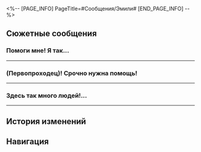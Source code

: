 <%-- [PAGE_INFO]
PageTitle=#Сообщения/Эмили#
[END_PAGE_INFO] --%>
{{Сообщение Инфобокс
|id          = 48
|Изображение = НИП Эмили Иконка.png
|Тип         = НИП
|Отправитель = Эмили
|ПодписьСоо  = Творите добро, говорите доброе, будьте добры!
|Фракция     = Космическая станция «Герта»
}}

==Сюжетные сообщения==
===Помоги мне! Я так...===
{{Сообщения
|условие_получения = 
|текст =
:'''Эмили:''' Помоги мне! Я так нервничаю... У-у-у... В Отделе откровений появилась новая исследовательница, я не осмеливаюсь с ней разговаривать.
:'''Эмили:''' Секундочку... Как надо? «Привет, (Первопроходец), что у тебя сегодня на ужин?»
:{Выбор} Да так, вкусняшки разные.
::'''(Первопроходец):''' Да так, вкусняшки разные.
::'''Эмили:''' Вкусняшки? Отправь фотку?
:{Выбор} Лень есть.
::'''(Первопроходец):''' Сил нет. Не буду ужинать.
::'''Эмили:''' Ты только с голоду не помри из-за лени.
:{Выбор} Ты на мне тренируешься?
::'''(Первопроходец):''' Какая знакомая фраза... Эй, ты на мне тренируешься переписываться?
::'''Эмили:''' Хе-хе, ты меня {{MC|ж=раскусила|м=раскусил}}.
:'''Эмили:''' Ну... Мне просто нужно потренироваться. Я просто не привыкла... Не привыкла разговаривать с такими людьми.
:'''Эмили:''' Ты не знаешь, но я призвала всё своё мужество, чтобы поговорить с кем-то из моего отдела.
:'''Эмили:''' И этот человек очень удивился! Но всё прошло хорошо. В любом случае... большое спасибо тебе, мастер слова!
}}
----

===(Первопроходец)! Срочно нужна помощь!===
{{Сообщения
|условие_получения = 
|текст =
:'''Эмили:''' (Первопроходец)! Срочно нужна помощь!
:'''Эмили:''' Я хочу поговорить с кем-то из Отдела прикладных искусств. Как думаешь, уместно ли сказать...
:'''Эмили:''' Привет, а ты уже {{MC|ж=поужинала|м=поужинал}}? Что бы ты {{MC|ж=хотела|м=хотел}} съесть на ужин?
:{Выбор} Просто жареный рис.
::'''(Первопроходец):''' Я планирую приготовить жареный рис на космической станции.
:{Выбор} Аппетита нет. Не буду есть.
::'''(Первопроходец):''' Сегодня что-то нет аппетита.
:'''Эмили:''' Что? Правда?
:{Выбор} Правда? А что потом?
::'''(Первопроходец):''' Ого! Правда? А потом?
::'''Эмили:''' А ещё... Эй, это была моя реплика!
:{Выбор} Ты опять забыла свою реплику?
::'''(Первопроходец):''' ...Чему я тебя {{MC|ж=учила|м=учил}}? Ты опять забыла свою реплику?
::'''Эмили:''' Ох, что же делать... Я так волнуюсь!
:'''Эмили:''' Я столькому сегодня выучилась и до сих пор пытаюсь усвоить.
:'''Эмили:''' И тогда я сделаю свой ход! Честно говоря, я не очень уверена в этом, но после того, как написала тебе, мне намного лучше... Спасибо!
}}
----

===Здесь так много людей!...===
{{Сообщения
|условие_получения = 
|текст =
:'''Эмили:''' Здесь так много людей! Такое ощущение, что здесь собралась вся космическая станция.
:'''Эмили:''' Люди из отдела галактической геополитики... Тема, о которой они говорили, полностью соответствует моим исследовательским планам! А-а-а, что мне делать?! Там так много людей, что я даже не знаю, как присоединиться к разговору!
:'''Эмили:''' Вот так правильно? Приветики, (Первопроходец), как дела? Ты уже {{MC|ж=поела|м=поел}}? А я ещё нет. А что ты ешь? Покажи?
:{Выбор} Я ещё не {{MC|ж=ела|м=ел}}!
::'''(Первопроходец):''' Я ещё не {{MC|ж=ела|м=ел}}!
:{Выбор} Не знаю, чего бы съесть.
::'''(Первопроходец):''' Не знаю, чего бы съесть.
:'''Эмили:''' Ой, правда? А я думала, ты пришлёшь мне фотку, чтобы похвастаться... Вот так неожиданность!
:'''Эмили:''' Уже поздно! Почему ты ещё не {{MC|ж=поела|м=поел}}?
:{Выбор} Не знаю, что выбрать.
::'''(Первопроходец):''' Не знаю, что выбрать.
::'''Эмили:''' Угу, прекрасно тебя понимаю.
:{Выбор} Сегодня нет аппетита.
::'''(Первопроходец):''' Что-то не хочется есть.
::'''Эмили:''' Хм, ладно. Раз ты не хочешь есть.
:'''Эмили:''' Как тебе? Я всему научилась!
:{Выбор} Думаю, ты готова.
::'''(Первопроходец):''' Больше мне нечему тебя научить. Думаю, ты готова.
:{Выбор} Тебе ещё многому предстоит научиться!
::'''(Первопроходец):''' Общение - это целая наука. Тебе ещё многому предстоит научиться.
:'''Эмили:''' Что? Серьёзно? Ого... А почему?
:'''Эмили:''' Ха-ха, ладно, шутки в сторону. Я хочу поблагодарить тебя за то, что {{MC|ж=научила|м=научил}} этим фразам, теперь я могу общаться с другими исследователями.
:'''Эмили:''' Честно говоря, у меня никогда раньше не было столько запросов в друзья... Это всё благодаря тебе! Спасибо!
}}
----

==История изменений==
{{История изменений|3.5}}

==Навигация==
{{Сообщения Навбокс}}